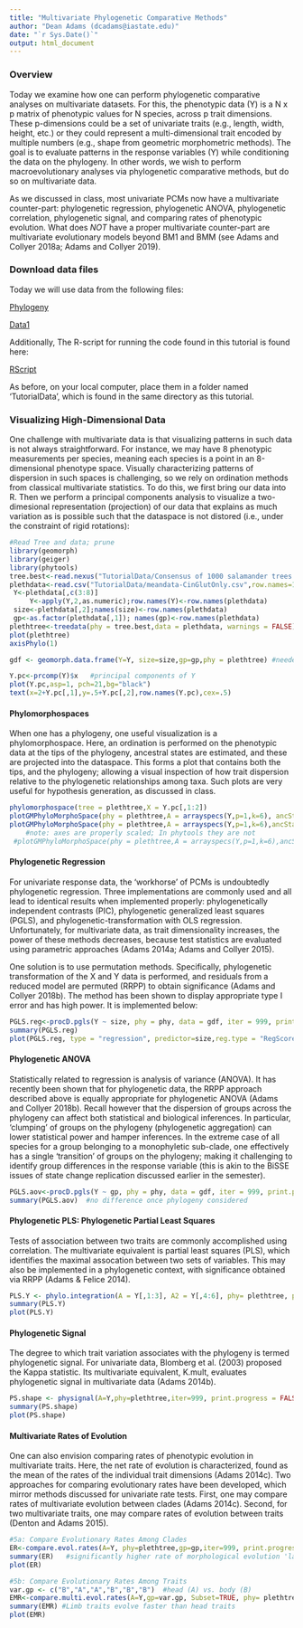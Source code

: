 ---
title: "Multivariate Phylogenetic Comparative Methods"
author: "Dean Adams (dcadams@iastate.edu)"
date: "`r Sys.Date()`"
output: html_document
---

### **Overview**
Today we examine how one can perform phylogenetic comparative analyses on multivariate datasets. For this, the phenotypic data (Y) is a N x p matrix of phenotypic values for N species, across p trait dimensions. These p-dimensions could be a set of univariate traits (e.g., length, width, height, etc.) or they could represent a multi-dimensional trait encoded by multiple numbers (e.g., shape from geometric morphometric methods). The goal is to evaluate patterns in the response variables (Y) while conditioning the data on the phylogeny. In other words, we wish to perform macroevolutionary analyses via phylogenetic comparative methods, but do so on multivariate data. 

As we discussed in class, most univariate PCMs now have a multivariate counter-part: phylogenetic regression, phylogenetic ANOVA, phylogenetic correlation, phylogenetic signal, and comparing rates of phenotypic evolution. What does *NOT* have a proper multivariate counter-part are multivariate evolutionary models beyond BM1 and BMM (see Adams and Collyer 2018a; Adams and Collyer 2019). 

### Download data files
Today we will use data from the following files: 

[Phylogeny](https://eeob-macroevolution.github.io/EEOB-565X-Spring2018/practicals/TutorialData/Consensus of 1000 salamander trees.nex)

[Data1](https://eeob-macroevolution.github.io/EEOB-565X-Spring2018/practicals/TutorialData/meandata-CinGlutOnly.csv)

Additionally, The R-script for running the code found in this tutorial is found here:

[RScript](https://eeob-macroevolution.github.io/EEOB-565X-Spring2018/practicals/TutorialData/MultivariatePCMs.r)

As before, on your local computer, place them in a folder named 'TutorialData', which is found in the same directory as this tutorial. 

### **Visualizing High-Dimensional Data**
One challenge with multivariate data is that visualizing patterns in such data is not always straightforward. For instance, we may have 8 phenotypic measurements per species, meaning each species is a point in an 8-dimensional phenotype space. Visually characterizing patterns of dispersion in such spaces is challenging, so we rely on ordination methods from classical multivariate statistics. To do this, we first bring our data into R. Then we perform a principal components analysis to visualize a two-dimesional representation (projection) of our data that explains as much variation as is possible such that the dataspace is not distored (i.e., under the constraint of rigid rotations):

```{r eval=TRUE}
#Read Tree and data; prune
library(geomorph)
library(geiger)
library(phytools)
tree.best<-read.nexus("TutorialData/Consensus of 1000 salamander trees.nex") #Maximum Credible Tree
plethdata<-read.csv("TutorialData/meandata-CinGlutOnly.csv",row.names=1, header=TRUE )
 Y<-plethdata[,c(3:8)]
     Y<-apply(Y,2,as.numeric);row.names(Y)<-row.names(plethdata)
 size<-plethdata[,2];names(size)<-row.names(plethdata) 
 gp<-as.factor(plethdata[,1]); names(gp)<-row.names(plethdata)
plethtree<-treedata(phy = tree.best,data = plethdata, warnings = FALSE)$phy
plot(plethtree)
axisPhylo(1)

gdf <- geomorph.data.frame(Y=Y, size=size,gp=gp,phy = plethtree) #needed for geomorph

Y.pc<-prcomp(Y)$x   #principal components of Y
plot(Y.pc,asp=1, pch=21,bg="black")
text(x=2+Y.pc[,1],y=.5+Y.pc[,2],row.names(Y.pc),cex=.5)
```

#### **Phylomorphospaces**
When one has a phylogeny, one useful visualization is a phylomorphospace. Here, an ordination is performed on the phenotypic data at the tips of the phylogeny, ancestral states are estimated, and these are projected into the dataspace. This forms a plot that contains both the tips, and the phylogeny; allowing a visual inspection of how trait dispersion relative to the phylogenetic relationships among taxa. Such plots are very useful for hypothesis generation, as discussed in class.

```{r eval=TRUE}
phylomorphospace(tree = plethtree,X = Y.pc[,1:2])
plotGMPhyloMorphoSpace(phy = plethtree,A = arrayspecs(Y,p=1,k=6), ancStates = FALSE, tip.labels = FALSE) 
plotGMPhyloMorphoSpace(phy = plethtree,A = arrayspecs(Y,p=1,k=6),ancStates = FALSE) 
    #note: axes are properly scaled; In phytools they are not
 #plotGMPhyloMorphoSpace(phy = plethtree,A = arrayspecs(Y,p=1,k=6),ancStates = FALSE, zaxis = "time")  #not run. 
```

#### **Phylogenetic Regression**
For univariate response data, the 'workhorse' of PCMs is undoubtedly phylogenetic regression. Three implementations are commonly used and all lead to identical results when implemented properly: phylogenetically independent contrasts (PIC), phylogenetic generalized least squares (PGLS), and phylogenetic-transformation with OLS regression. Unfortunately, for multivariate data, as trait dimensionality increases, the power of these methods decreases, because test statistics are evaluated using parametric approaches (Adams 2014a; Adams and Collyer 2015). 

One solution is to use permutation methods. Specifically, phylogenetic transformation of the X and Y data is performed, and residuals from a reduced model are permuted (RRPP) to obtain significance (Adams and Collyer 2018b). The method has been shown to display appropriate type I error and has high power. It is implemented below:

```{r eval=TRUE}
PGLS.reg<-procD.pgls(Y ~ size, phy = phy, data = gdf, iter = 999, print.progress = FALSE) # randomize residuals
summary(PGLS.reg)
plot(PGLS.reg, type = "regression", predictor=size,reg.type = "RegScore") 
```

#### **Phylogenetic ANOVA**
Statistically related to regression is analysis of variance (ANOVA). It has recently been shown that for phylogenetic data, the RRPP approach described above is equally appropriate for phylogenetic ANOVA (Adams and Collyer 2018b). Recall however that the dispersion of groups across the phylogeny can affect both statistical and biological inferences. In particular, 'clumping' of groups on the phylogeny (phylogenetic aggregation) can lower statistical power and hamper inferences. In the extreme case of all species for a group belonging to a monophyletic sub-clade, one effectively has a single 'transition' of groups on the phylogeny; making it challenging to identify group differences in the response variable (this is akin to the BiSSE issues of state change replication discussed earlier in the semester). 

```{r eval=TRUE}
PGLS.aov<-procD.pgls(Y ~ gp, phy = phy, data = gdf, iter = 999, print.progress = FALSE) # randomize residuals
summary(PGLS.aov)  #no difference once phylogeny considered 
```

#### **Phylogenetic PLS: Phylogenetic Partial Least Squares**
Tests of association between two traits are commonly accomplished using correlation. The multivariate equivalent is partial least squares (PLS), which identifies the maximal assocation between two sets of variables. This may also be implemented in a phylogenetic context, with significance obtained via RRPP (Adams & Felice 2014).

```{r eval=TRUE}
PLS.Y <- phylo.integration(A = Y[,1:3], A2 = Y[,4:6], phy= plethtree, print.progress = FALSE)
summary(PLS.Y)
plot(PLS.Y)
```

#### **Phylogenetic Signal**
The degree to which trait variation associates with the phylogeny is termed phylogenetic signal. For univariate data, Blomberg et al. (2003) proposed the Kappa statistic. Its multivariate equivalent, K.mult, evaluates phylogenetic signal in multivariate data (Adams 2014b).

```{r eval=TRUE}
PS.shape <- physignal(A=Y,phy=plethtree,iter=999, print.progress = FALSE)
summary(PS.shape)
plot(PS.shape)
```

#### **Multivariate Rates of Evolution**
One can also envision comparing rates of phenotypic evolution in multivariate traits. Here, the net rate of evolution is characterized, found as the mean of the rates of the individual trait dimensions (Adams 2014c). Two approaches for comparing evolutionary rates have been developed, which mirror methods discussed for univariate rate tests. First, one may compare rates of multivariate evolution between clades (Adams 2014c). Second, for two multivariate traits, one may compare rates of evolution between traits (Denton and Adams 2015).

```{r eval=TRUE}
#5a: Compare Evolutionary Rates Among Clades
ER<-compare.evol.rates(A=Y, phy=plethtree,gp=gp,iter=999, print.progress = FALSE)
summary(ER)   #significantly higher rate of morphological evolution 'large' Plethodon
plot(ER)

#5b: Compare Evolutionary Rates Among Traits
var.gp <- c("B","A","A","B","B","B")  #head (A) vs. body (B)
EMR<-compare.multi.evol.rates(A=Y,gp=var.gp, Subset=TRUE, phy= plethtree,iter=999, print.progress = FALSE)
summary(EMR) #Limb traits evolve faster than head traits
plot(EMR)
```
